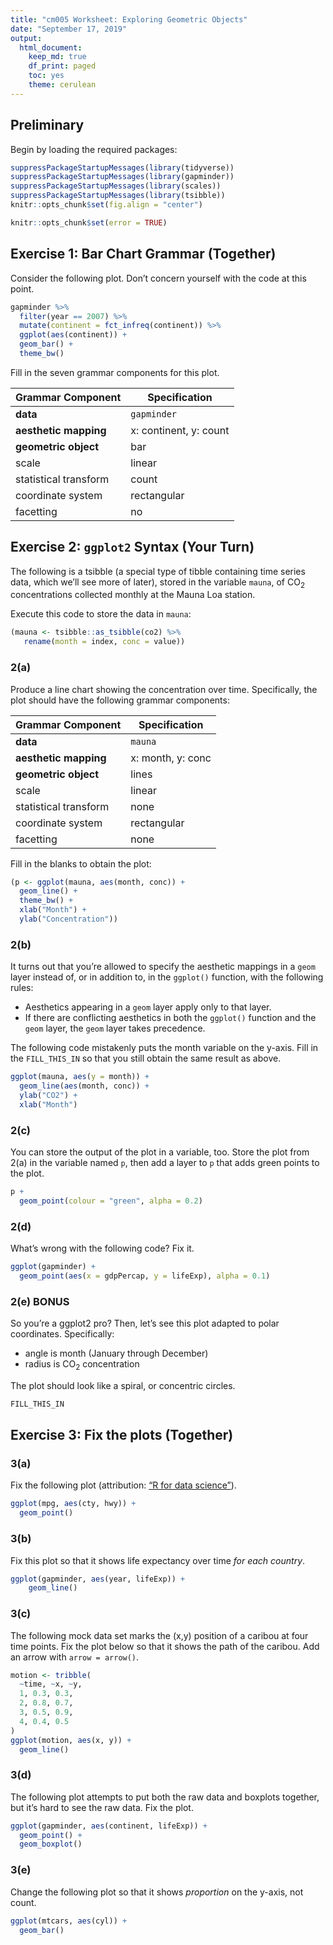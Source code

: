 ```yaml
---
title: "cm005 Worksheet: Exploring Geometric Objects"
date: "September 17, 2019"
output: 
  html_document:
    keep_md: true
    df_print: paged
    toc: yes
    theme: cerulean
---
```


## Preliminary

Begin by loading the required packages:

```r
suppressPackageStartupMessages(library(tidyverse))
suppressPackageStartupMessages(library(gapminder))
suppressPackageStartupMessages(library(scales))
suppressPackageStartupMessages(library(tsibble))
knitr::opts_chunk$set(fig.align = "center")
```

<!---The following chunk allows errors when knitting--->

```r
knitr::opts_chunk$set(error = TRUE)
```

## Exercise 1: Bar Chart Grammar (Together)

Consider the following plot. Don't concern yourself with the code at this point.

```r
gapminder %>% 
  filter(year == 2007) %>% 
  mutate(continent = fct_infreq(continent)) %>% 
  ggplot(aes(continent)) +
  geom_bar() +
  theme_bw()
```

Fill in the seven grammar components for this plot.

| Grammar Component     | Specification |
|-----------------------|---------------|
| __data__              | `gapminder` |
| __aesthetic mapping__ | x: continent, y: count |
| __geometric object__  | bar |
| scale                 | linear |
| statistical transform | count |
| coordinate system     | rectangular |
| facetting             | no |

## Exercise 2: `ggplot2` Syntax (Your Turn)

The following is a tsibble (a special type of tibble containing time series data, which we'll see more of later), stored in the variable `mauna`, of CO$_2$ concentrations collected monthly at the Mauna Loa station.

Execute this code to store the data in `mauna`:

```r
(mauna <- tsibble::as_tsibble(co2) %>% 
   rename(month = index, conc = value))
```

### 2(a)

Produce a line chart showing the concentration over time. Specifically, the plot should have the following grammar components:

| Grammar Component     | Specification |
|-----------------------|---------------|
| __data__              | `mauna` |
| __aesthetic mapping__ | x: month, y: conc |
| __geometric object__  | lines |
| scale                 | linear |
| statistical transform | none |
| coordinate system     | rectangular |
| facetting             | none |

Fill in the blanks to obtain the plot:

```r
(p <- ggplot(mauna, aes(month, conc)) +
  geom_line() +
  theme_bw() +
  xlab("Month") +
  ylab("Concentration"))
```

### 2(b)

It turns out that you're allowed to specify the aesthetic mappings in a `geom` layer instead of, or in addition to, in the `ggplot()` function, with the following rules:

- Aesthetics appearing in a `geom` layer apply only to that layer.
- If there are conflicting aesthetics in both the `ggplot()` function and the `geom` layer, the `geom` layer takes precedence.

The following code mistakenly puts the month variable on the y-axis. Fill in the `FILL_THIS_IN` so that you still obtain the same result as above.

```r
ggplot(mauna, aes(y = month)) +
  geom_line(aes(month, conc)) +
  ylab("CO2") +
  xlab("Month")
```

### 2(c)

You can store the output of the plot in a variable, too. Store the plot from 2(a) in the variable named `p`, then add a layer to `p` that adds green points to the plot.

```r
p +
  geom_point(colour = "green", alpha = 0.2)
```

### 2(d)

What's wrong with the following code? Fix it.

```r
ggplot(gapminder) +
  geom_point(aes(x = gdpPercap, y = lifeExp), alpha = 0.1)
```


### 2(e) BONUS

So you're a ggplot2 pro? Then, let's see this plot adapted to polar coordinates. Specifically:

- angle is month (January through December)
- radius is CO$_2$ concentration

The plot should look like a spiral, or concentric circles. 

```r
FILL_THIS_IN
```


## Exercise 3: Fix the plots (Together)

### 3(a)

Fix the following plot (attribution: ["R for data science"](https://r4ds.had.co.nz/data-visualisation.html)).

```r
ggplot(mpg, aes(cty, hwy)) + 
  geom_point()
```


### 3(b)

Fix this plot so that it shows life expectancy over time _for each country_.

```r
ggplot(gapminder, aes(year, lifeExp)) +
    geom_line()
```




### 3(c)

The following mock data set marks the (x,y) position of a caribou at four time points. Fix the plot below so that it shows the path of the caribou. Add an arrow with `arrow = arrow()`.

```r
motion <- tribble(
  ~time, ~x, ~y,
  1, 0.3, 0.3,
  2, 0.8, 0.7,
  3, 0.5, 0.9,
  4, 0.4, 0.5
)
ggplot(motion, aes(x, y)) + 
  geom_line()
```

### 3(d)

The following plot attempts to put both the raw data and boxplots together, but it's hard to see the raw data. Fix the plot.

```r
ggplot(gapminder, aes(continent, lifeExp)) +
  geom_point() +
  geom_boxplot()
```

### 3(e)

Change the following plot so that it shows _proportion_ on the y-axis, not count.

```r
ggplot(mtcars, aes(cyl)) +
  geom_bar()
```

